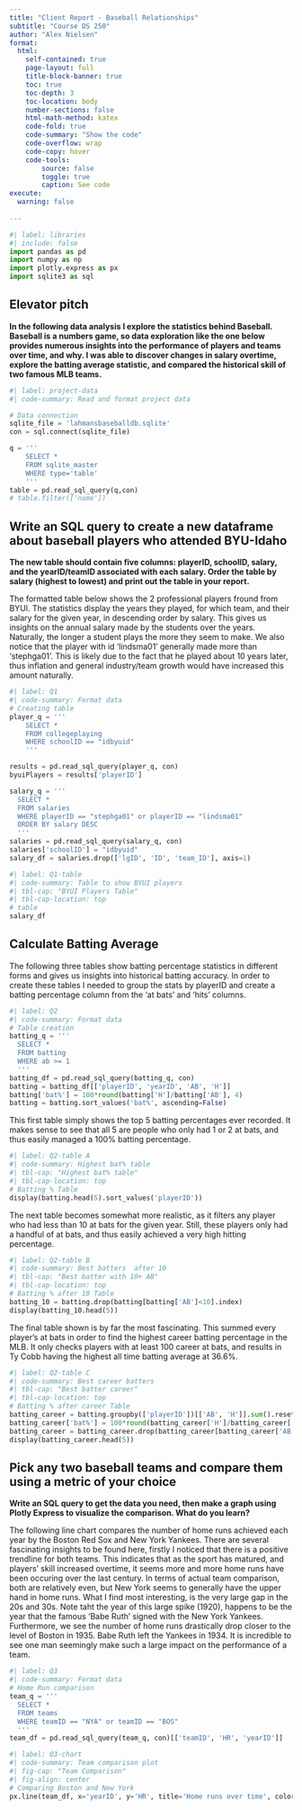 ```yaml
---
title: "Client Report - Baseball Relationships"
subtitle: "Course DS 250"
author: "Alex Nielsen"
format:
  html:
    self-contained: true
    page-layout: full
    title-block-banner: true
    toc: true
    toc-depth: 3
    toc-location: body
    number-sections: false
    html-math-method: katex
    code-fold: true
    code-summary: "Show the code"
    code-overflow: wrap
    code-copy: hover
    code-tools:
        source: false
        toggle: true
        caption: See code
execute: 
  warning: false
    
---
```


```python
#| label: libraries
#| include: false
import pandas as pd 
import numpy as np
import plotly.express as px
import sqlite3 as sql
```


## Elevator pitch

__In the following data analysis I explore the statistics behind Baseball. Baseball is a numbers game, so data exploration like the one below provides numerous insights into the performance of players and teams over time, and why. I was able to discover changes in salary overtime, explore the batting average statistic, and compared the historical skill of two famous MLB teams.__

```python
#| label: project-data
#| code-summary: Read and format project data

# Data connection
sqlite_file = 'lahmansbaseballdb.sqlite'
con = sql.connect(sqlite_file)

q = '''
    SELECT * 
    FROM sqlite_master 
    WHERE type='table'
    '''
table = pd.read_sql_query(q,con)
# table.filter(['name'])
```

## Write an SQL query to create a new dataframe about baseball players who attended BYU-Idaho

__The new table should contain five columns: playerID, schoolID, salary, and the yearID/teamID associated with each salary. Order the table by salary (highest to lowest) and print out the table in your report.__

The formatted table below shows the 2 professional players fround from BYUI. The statistics display the years they played, for which team, and their salary for the given year, in descending order by salary. This gives us insights on the annual salary made by the students over the years. Naturally, the longer a student plays the more they seem to make. We also notice that the player with id 'lindsma01' generally made more than 'stephga01'. This is likely due to the fact that he played about 10 years later, thus inflation and general industry/team growth would have increased this amount naturally. 

```python
#| label: Q1
#| code-summary: Format data
# Creating table
player_q = '''
    SELECT *
    FROM collegeplaying
    WHERE schoolID == "idbyuid"
    '''

results = pd.read_sql_query(player_q, con)
byuiPlayers = results['playerID']

salary_q = '''
  SELECT *
  FROM salaries
  WHERE playerID == "stephga01" or playerID == "lindsma01"
  ORDER BY salary DESC
  '''
salaries = pd.read_sql_query(salary_q, con)
salaries['schoolID'] = "idbyuid"
salary_df = salaries.drop(['lgID', 'ID', 'team_ID'], axis=1)
```

```python
#| label: Q1-table
#| code-summary: Table to show BYUI players
#| tbl-cap: "BYUI Players Table"
#| tbl-cap-location: top
# table
salary_df
```


## Calculate Batting Average

The following three tables show batting percentage statistics in different forms and gives us insights into historical batting accuracy. In order to create these tables I needed to group the stats by playerID and create a batting percentage column from the 'at bats' and 'hits' columns.


```python
#| label: Q2
#| code-summary: Format data
# Table creation
batting_q = '''
  SELECT * 
  FROM batting
  WHERE ab >= 1
  '''
batting_df = pd.read_sql_query(batting_q, con)
batting = batting_df[['playerID', 'yearID', 'AB', 'H']]
batting['bat%'] = 100*round(batting['H']/batting['AB'], 4)
batting = batting.sort_values('bat%', ascending=False)
```

This first table simply shows the top 5 batting percentages ever recorded. It makes sense to see that all 5 are people who only had 1 or 2 at bats, and thus easily managed a 100% batting percentage. 

```python
#| label: Q2-table A
#| code-summary: Highest bat% table
#| tbl-cap: "Highest bat% table"
#| tbl-cap-location: top
# Batting % Table
display(batting.head(5).sort_values('playerID'))
```

The next table becomes somewhat more realistic, as it filters any player who had less than 10 at bats for the given year. Still, these players only had a handful of at bats, and thus easily achieved a very high hitting percentage.

```python
#| label: Q2-table B
#| code-summary: Best batters  after 10
#| tbl-cap: "Best batter with 10+ AB"
#| tbl-cap-location: top
# Batting % after 10 Table
batting_10 = batting.drop(batting[batting['AB']<10].index)
display(batting_10.head(5))
```

The final table shown is by far the most fascinating. This summed every player's at bats in order to find the highest career batting percentage in the MLB. It only checks players with at least 100 career at bats, and results in Ty Cobb having the highest all time batting average at 36.6%.

```python
#| label: Q2-table C
#| code-summary: Best career batters
#| tbl-cap: "Best batter career"
#| tbl-cap-location: top
# Batting % after career Table
batting_career = batting.groupby(['playerID'])[['AB', 'H']].sum().reset_index()
batting_career['bat%'] = 100*round(batting_career['H']/batting_career['AB'], 4)
batting_career = batting_career.drop(batting_career[batting_career['AB']<100].index).sort_values('bat%', ascending=False)
display(batting_career.head(5))
```


## Pick any two baseball teams and compare them using a metric of your choice

__Write an SQL query to get the data you need, then make a graph using Plotly Express to visualize the comparison. What do you learn?__

The following line chart compares the number of home runs achieved each year by the Boston Red Sox and New York Yankees. There are several fascinating insights to be found here, firstly I noticed that there is a positive trendline for both teams. This indicates that as the sport has matured, and players' skill increased overtime, it seems more and more home runs have been occuring over the last century. In terms of actual team comparison, both are relatively even, but New York seems to generally have the upper hand in home runs. What I find most interesting, is the very large gap in the 20s and 30s. Note taht the year of this large spike (1920), happens to be the year that the famous 'Babe Ruth' signed with the New York Yankees. Furthermore, we see the number of home runs drastically drop closer to the level of Boston in 1935. Babe Ruth left the Yankees in 1934. It is incredible to see one man seemingly make such a large impact on the performance of a team. 

```python
#| label: Q3
#| code-summary: Format data
# Home Run comparison
team_q = '''
  SELECT *
  FROM teams
  WHERE teamID == "NYA" or teamID == "BOS"
  '''
team_df = pd.read_sql_query(team_q, con)[['teamID', 'HR', 'yearID']]
```

```python
#| label: Q3-chart
#| code-summary: Team comparison plot
#| fig-cap: "Team Comparison"
#| fig-align: center
# Comparing Boston and New York
px.line(team_df, x='yearID', y='HR', title='Home runs over time', color='teamID')
```
